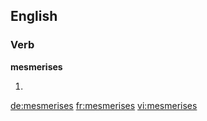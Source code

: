 ==English==

===Verb===
'''mesmerises'''

# {{third-person singular of|mesmerise}}

[[de:mesmerises]]
[[fr:mesmerises]]
[[vi:mesmerises]]